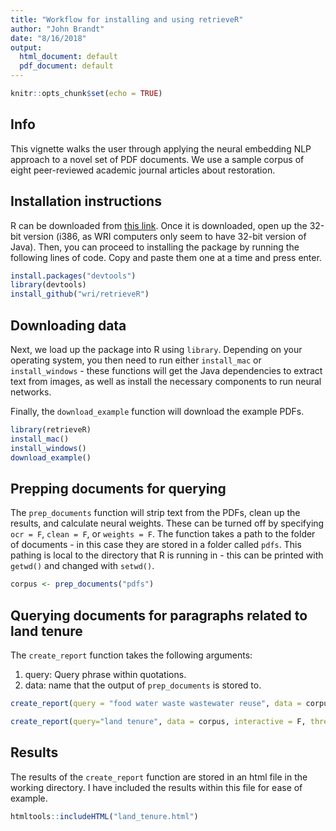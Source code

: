 ```yaml
---
title: "Workflow for installing and using retrieveR"
author: "John Brandt"
date: "8/16/2018"
output:
  html_document: default
  pdf_document: default
---
```


```r
knitr::opts_chunk$set(echo = TRUE)
```


## Info

This vignette walks the user through applying the neural embedding NLP approach to a novel set of PDF documents. We use a sample corpus of eight peer-reviewed academic journal articles about restoration. 


## Installation instructions

R can be downloaded from [this link](https://cran.r-project.org/bin/windows/base/). Once it is downloaded, open up the 32-bit version (i386, as WRI computers only seem to have 32-bit version of Java). Then, you can proceed to installing the package by running the following lines of code. Copy and paste them one at a time and press enter.

```r
install.packages("devtools")
library(devtools)
install_github("wri/retrieveR")
```

## Downloading data

Next, we load up the package into R using `library`. Depending on your operating system, you then need to run either `install_mac` or `install_windows` - these functions will get the Java dependencies to extract text from images, as well as install the necessary components to run neural networks.

Finally, the `download_example` function will download the example PDFs.

```r
library(retrieveR)
install_mac()
install_windows()
download_example()
```

## Prepping documents for querying

The `prep_documents` function will strip text from the PDFs, clean up the results, and calculate neural weights. These can be turned off by specifying `ocr = F`, `clean = F`, or `weights = F`. The function takes a path to the folder of documents - in this case they are stored in a folder called `pdfs`. This pathing is local to the directory that R is running in - this can be printed with `getwd()` and changed with `setwd()`. 

```r
corpus <- prep_documents("pdfs")
```

## Querying documents for paragraphs related to land tenure

The `create_report` function takes the following arguments:

1. query: Query phrase within quotations.
2. data: name that the output of `prep_documents` is stored to.


```r
create_report(query = "food water waste wastewater reuse", data = corpus)
```

```r
create_report(query="land tenure", data = corpus, interactive = F, thresh = 0.51)
```

## Results

The results of the `create_report` function are stored in an html file in the working directory. I have included the results within this file for ease of example. 

```r
htmltools::includeHTML("land_tenure.html")
```
